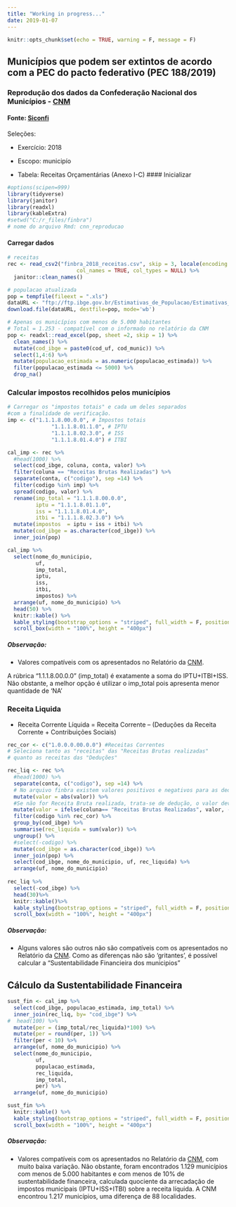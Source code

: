 ```yaml
---
title: "Working in progress..."
date: 2019-01-07
---
```


```r
knitr::opts_chunk$set(echo = TRUE, warning = F, message = F)
```

## Municípios que podem ser extintos \n de acordo com a PEC do pacto federativo (PEC 188/2019)

### Reprodução dos dados da Confederação Nacional dos Municípios -  [CNM](https://www.cnm.org.br/comunicacao/noticias/nota-sobre-a-proposta-do-governo-federal-de-extincao-de-municipios) 

#### Fonte: [Siconfi](https://siconfi.tesouro.gov.br/siconfi/pages/public/consulta_finbra/finbra_list.jsf)
Seleções:

* Exercício: 2018

* Escopo: municipío

* Tabela: Receitas Orçamentárias (Anexo I-C)
#### Inicializar
```r
#options(scipen=999)
library(tidyverse)
library(janitor)
library(readxl)
library(kableExtra)
#setwd("C:/r_files/finbra")
# nome do arquivo Rmd: cnn_reproducao
```

#### Carregar dados
```r
# receitas
rec <- read_csv2("finbra_2018_receitas.csv", skip = 3, locale(encoding = "ISO-8859-1"), 
                      col_names = TRUE, col_types = NULL) %>% 
  janitor::clean_names()

# populacao atualizada
pop = tempfile(fileext = ".xls")
dataURL <- "ftp://ftp.ibge.gov.br/Estimativas_de_Populacao/Estimativas_2019/estimativa_dou_2019.xls"
download.file(dataURL, destfile=pop, mode='wb')

# Apenas os municípios com menos de 5.000 habitantes
# Total = 1.253 - compatível com o informado no relatório da CNM
pop <- readxl::read_excel(pop, sheet =2, skip = 1) %>% 
  clean_names() %>% 
  mutate(cod_ibge = paste0(cod_uf, cod_munic)) %>% 
  select(1,4:6) %>% 
  mutate(populacao_estimada = as.numeric(populacao_estimada)) %>% 
  filter(populacao_estimada <= 5000) %>% 
  drop_na()
```

### Calcular impostos recolhidos pelos municípios   
```r
# Carregar os "impostos totais" e cada um deles separados 
#com a finalidade de verificação.
imp <- c("1.1.1.8.00.0.0", # Impostos totais
              "1.1.1.8.01.1.0", # IPTU
              "1.1.1.8.02.3.0", # ISS
              "1.1.1.8.01.4.0") # ITBI

cal_imp <- rec %>% 
  #head(1000) %>% 
  select(cod_ibge, coluna, conta, valor) %>% 
  filter(coluna == "Receitas Brutas Realizadas") %>% 
  separate(conta, c("codigo"), sep =14) %>% 
  filter(codigo %in% imp) %>% 
  spread(codigo, valor) %>% 
  rename(imp_total = "1.1.1.8.00.0.0",
         iptu = "1.1.1.8.01.1.0",
         iss = "1.1.1.8.01.4.0",
         itbi = "1.1.1.8.02.3.0") %>% 
  mutate(impostos  = iptu + iss + itbi) %>% 
  mutate(cod_ibge = as.character(cod_ibge)) %>% 
  inner_join(pop) 

cal_imp %>%  
  select(nome_do_municipio,
         uf,
         imp_total,
         iptu,
         iss,
         itbi,
         impostos) %>% 
  arrange(uf, nome_do_municipio) %>%  
  head(50) %>% 
  knitr::kable() %>% 
  kable_styling(bootstrap_options = "striped", full_width = F, position = "center")%>% 
  scroll_box(width = "100%", height = "400px")
```

##### Observação:
* Valores compatíveis com os apresentados no Relatório da [CNM](https://www.cnm.org.br/cms/biblioteca/1217_Munic%c3%adpios_Podem_Ser_Extintos.pdf). 

A rúbrica "1.1.1.8.00.0.0" (imp_total) é exatamente a soma do IPTU+ITBI+ISS. Não obstante, a melhor opção é utilizar o imp_total pois apresenta menor quantidade de 'NA'

### Receita Liquida

* Receita Corrente Líquida = Receita Corrente – (Deduções da Receita Corrente + Contribuições Sociais)
```r
rec_cor <- c("1.0.0.0.00.0.0") #Receitas Correntes
# Seleciona tanto as "receitas" das "Receitas Brutas realizadas"
# quanto as receitas das "Deduções"

rec_liq <- rec %>%
  #head(1000) %>% 
  separate(conta, c("codigo"), sep =14) %>% 
  # No arquivo finbra existem valores positivos e negativos para as deduções. Para padronizar, tornar todos valores absolutos
  mutate(valor = abs(valor)) %>% 
  #Se não for Receita Bruta realizada, trata-se de dedução, o valor deve ser multipliado por -1
  mutate(valor = ifelse(coluna== "Receitas Brutas Realizadas", valor, -valor))%>% 
  filter(codigo %in% rec_cor) %>% 
  group_by(cod_ibge) %>%  
  summarise(rec_liquida = sum(valor)) %>% 
  ungroup() %>% 
  #select(-codigo) %>% 
  mutate(cod_ibge = as.character(cod_ibge)) %>% 
  inner_join(pop) %>% 
  select(cod_ibge, nome_do_municipio, uf, rec_liquida) %>% 
  arrange(uf, nome_do_municipio)
  
rec_liq %>%
  select(-cod_ibge) %>% 
  head(30)%>% 
  knitr::kable()%>% 
  kable_styling(bootstrap_options = "striped", full_width = F, position = "center")%>% 
  scroll_box(width = "100%", height = "400px")
```
##### Observação:

* Alguns valores são outros não são compatíveis com os apresentados no Relatório da [CNM](https://www.cnm.org.br/cms/biblioteca/1217_Munic%c3%adpios_Podem_Ser_Extintos.pdf). Como as diferenças não são 'gritantes', é possível calcular a "Sustentabilidade Financieira dos municipios"

## Cálculo da Sustentabilidade Financeira
```r
sust_fin <- cal_imp %>% 
  select(cod_ibge, populacao_estimada, imp_total) %>% 
  inner_join(rec_liq, by= "cod_ibge") %>% 
#  head(100) %>% 
  mutate(per = (imp_total/rec_liquida)*100) %>% 
  mutate(per = round(per, 1)) %>% 
  filter(per < 10) %>% 
  arrange(uf, nome_do_municipio) %>% 
  select(nome_do_municipio, 
         uf, 
         populacao_estimada, 
         rec_liquida,
         imp_total,
         per) %>% 
  arrange(uf, nome_do_municipio) 

sust_fin %>% 
  knitr::kable() %>% 
  kable_styling(bootstrap_options = "striped", full_width = F, position = "center") %>% 
  scroll_box(width = "100%", height = "400px")

```

##### Observação:

* Valores compatíveis com os apresentados no Relatório da [CNM](https://www.cnm.org.br/cms/biblioteca/1217_Munic%c3%adpios_Podem_Ser_Extintos.pdf), com muito baixa variação. Não obstante, foram encontrados 1.129 municípios com menos de 5.000 habitantes e com menos de 10% de sustentabilidade financeira, calculada quociente da arrecadação de impostos municipais (IPTU+ISS+ITBI) sobre a receita líquida. A CNM encontrou 1.217 municípios, uma diferença de 88 localidades.
